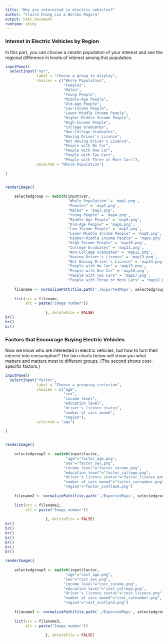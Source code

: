 ```yaml
---
title: "Who are interested in electric vehicles?"
author: "Claire Chang Liu & Noriko Magara"
output: html_document
runtime: shiny
---
```


### Interest in Electric Vehicles by Region

In this part, you can choose a ceratin population of your interest and see the regional difference in levels of interest among this population. 

```r
inputPanel(
  selectInput("var",
              label = "Choose a group to display",
              choices = c("Whole Population", 
                          "Females",
                          "Males",
                          "Young People",
                          "Middle-Age People",
                          "Old-Age People",
                          "Low-Income People",
                          "Lower-Middle Income People",
                          "Higher-Middle Income People",
                          "High-Income People",
                          "College Graduates",
                          "Non-College Graduates",
                          "Having Driver's Licence",
                          "Not Having Driver's Licence",
                          "People with No Car",
                          "People with One Car",
                          "People with Two Cars",
                          "People with Three or More Cars"),
              selected = "Whole Population")
  
)


renderImage({
    
    selectedgroup <- switch(input$var, 
                            "Whole Population" = 'map1.png', 
                            "Females" = 'map2.png',
                            "Males" = 'map3.png',
                            "Young People" = 'map4.png',
                            "Middle-Age People" = 'map5.png',
                            "Old-Age People" = 'map6.png',
                            "Low-Income People" = 'map7.png',
                            "Lower-Middle Income People" = 'map8.png',
                            "Higher-Middle Income People" = 'map9.png',
                            "High-Income People" = 'map10.png',
                            "College Graduates" = 'map11.png',
                            "Non-College Graduates" = 'map12.png',
                            "Having Driver's Licence" = 'map13.png',
                            "Not Having Driver's Licence" = 'map14.png',
                            "People with No Car" = 'map15.png',
                            "People with One Car" = 'map16.png',
                            "People with Two Cars" = 'map17.png',
                            "People with Three or More Cars" = 'map18.png')
    
    filename <- normalizePath(file.path('./ExportedMaps', selectedgroup))
    
    list(src = filename,
         alt = paste("Image number"))
    
                  }, deleteFile = FALSE)
br()
br()
br()

```




### Factors that Encourage Buying Electric Vehicles

Now we know who are interested in electric vehicles, but how to turn their interest into consumption? The two charts below will show you what matters and matters most to different groups. (The second shows cost-specific factors.)

```r
inputPanel(
  selectInput("factor",
              label = "Choose a grouping creterion",
              choices = c("age",
                          "sex",
                          "income level",
                          "education level",
                          "driver's licence status",
                          "number of cars owned",
                          "region"),
              selected = "age")
  
)


renderImage({
    
    selectedgroup2 <- switch(input$factor, 
                           "age"="factor_age.png",
                          "sex"="factor_sex.png",
                          "income level"="factor_income.png",
                          "education level"="factor_college.png",
                          "driver's licence status"="factor_licence.png",
                          "number of cars owned"="factor_carnumber.png",
                          "region"="factor_scotland.png")
    
    filename2 <- normalizePath(file.path('./ExportedMaps', selectedgroup2))
    
    list(src = filename2,
         alt = paste("Image number"))
    
                  }, deleteFile = FALSE)
br()
br()
br()
br()
br()
br()
br()

```



```r



renderImage({
    
    selectedgroup3 <- switch(input$factor, 
                           "age"="cost_age.png",
                          "sex"="cost_sex.png",
                          "income level"="cost_income.png",
                          "education level"="cost_college.png",
                          "driver's licence status"="cost_licence.png",
                          "number of cars owned"="cost_carnumber.png",
                          "region"="cost_scotland.png")
    
    filename3 <- normalizePath(file.path('./ExportedMaps', selectedgroup3))
    
    list(src = filename3,
         alt = paste("Image number"))
    
                  }, deleteFile = FALSE)
```

